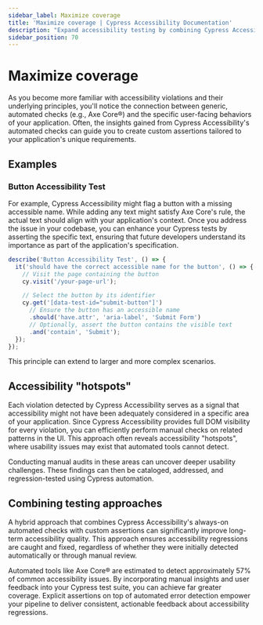 ```yaml
---
sidebar_label: Maximize coverage
title: 'Maximize coverage | Cypress Accessibility Documentation'
description: "Expand accessibility testing by combining Cypress Accessibility's automated checks with custom assertions tailored to your application."
sidebar_position: 70
---
```


# Maximize coverage

As you become more familiar with accessibility violations and their underlying principles, you'll notice the connection between generic, automated checks (e.g., Axe Core®) and the specific user-facing behaviors of your application. Often, the insights gained from Cypress Accessibility's automated checks can guide you to create custom assertions tailored to your application's unique requirements.

## Examples

### Button Accessibility Test

For example, Cypress Accessibility might flag a button with a missing accessible name. While adding any text might satisfy Axe Core's rule, the actual text should align with your application's context. Once you address the issue in your codebase, you can enhance your Cypress tests by asserting the specific text, ensuring that future developers understand its importance as part of the application's specification.

```js
describe('Button Accessibility Test', () => {
  it('should have the correct accessible name for the button', () => {
    // Visit the page containing the button
    cy.visit('/your-page-url');

    // Select the button by its identifier
    cy.get('[data-test-id="submit-button"]')
      // Ensure the button has an accessible name
      .should('have.attr', 'aria-label', 'Submit Form')
      // Optionally, assert the button contains the visible text
      .and('contain', 'Submit');
  });
});
```

This principle can extend to larger and more complex scenarios.

## Accessibility "hotspots"

Each violation detected by Cypress Accessibility serves as a signal that accessibility might not have been adequately considered in a specific area of your application. Since Cypress Accessibility provides full DOM visibility for every violation, you can efficiently perform manual checks on related patterns in the UI. This approach often reveals accessibility "hotspots", where usability issues may exist that automated tools cannot detect.

Conducting manual audits in these areas can uncover deeper usability challenges. These findings can then be cataloged, addressed, and regression-tested using Cypress automation.

## Combining testing approaches

A hybrid approach that combines Cypress Accessibility's always-on automated checks with custom assertions can significantly improve long-term accessibility quality. This approach ensures accessibility regressions are caught and fixed, regardless of whether they were initially detected automatically or through manual review.

Automated tools like Axe Core® are estimated to detect approximately 57% of common accessibility issues. By incorporating manual insights and user feedback into your Cypress test suite, you can achieve far greater coverage. Explicit assertions on top of automated error detection empower your pipeline to deliver consistent, actionable feedback about accessibility regressions.